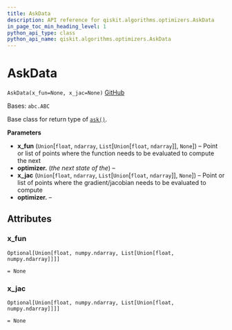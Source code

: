 ```yaml
---
title: AskData
description: API reference for qiskit.algorithms.optimizers.AskData
in_page_toc_min_heading_level: 1
python_api_type: class
python_api_name: qiskit.algorithms.optimizers.AskData
---
```


# AskData

<span id="qiskit.algorithms.optimizers.AskData" />

`AskData(x_fun=None, x_jac=None)` [GitHub](https://github.com/qiskit/qiskit/tree/stable/0.22/qiskit/algorithms/optimizers/steppable_optimizer.py "view source code")

Bases: `abc.ABC`

Base class for return type of [`ask()`](qiskit.algorithms.optimizers.SteppableOptimizer#ask "qiskit.algorithms.optimizers.SteppableOptimizer.ask").

**Parameters**

*   **x\_fun** (`Union`\[`float`, `ndarray`, `List`\[`Union`\[`float`, `ndarray`]], `None`]) – Point or list of points where the function needs to be evaluated to compute the next
*   **optimizer.** (*the next state of the*) –
*   **x\_jac** (`Union`\[`float`, `ndarray`, `List`\[`Union`\[`float`, `ndarray`]], `None`]) – Point or list of points where the gradient/jacobian needs to be evaluated to compute
*   **optimizer.** –

## Attributes

<span id="qiskit.algorithms.optimizers.AskData.x_fun" />

### x\_fun

`Optional[Union[float, numpy.ndarray, List[Union[float, numpy.ndarray]]]]`

`= None`

<span id="qiskit.algorithms.optimizers.AskData.x_jac" />

### x\_jac

`Optional[Union[float, numpy.ndarray, List[Union[float, numpy.ndarray]]]]`

`= None`

